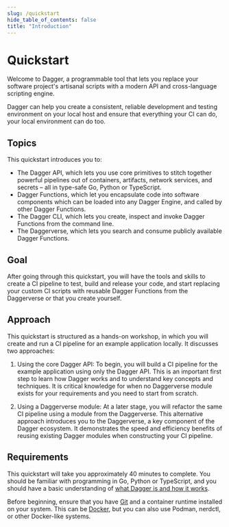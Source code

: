 ```yaml
---
slug: /quickstart
hide_table_of_contents: false
title: "Introduction"
---
```


# Quickstart

Welcome to Dagger, a programmable tool that lets you replace your software project's artisanal scripts with a modern API and cross-language scripting engine.

Dagger can help you create a consistent, reliable development and testing environment on your local host and ensure that everything your CI can do, your local environment can do too.

## Topics

This quickstart introduces you to:

- The Dagger API, which lets you use core primitives to stitch together powerful pipelines out of containers, artifacts, network services, and secrets – all in type-safe Go, Python or TypeScript.
- Dagger Functions, which let you encapsulate code into software components which can be loaded into any Dagger Engine, and called by other Dagger Functions.
- The Dagger CLI, which lets you create, inspect and invoke Dagger Functions from the command line.
- The Daggerverse, which lets you search and consume publicly available Dagger Functions.

## Goal

After going through this quickstart, you will have the tools and skills to create a CI pipeline to test, build and release your code, and start replacing your custom CI scripts with reusable Dagger Functions from the Daggerverse or that you create yourself.

## Approach

This quickstart is structured as a hands-on workshop, in which you will create and run a CI pipeline for an example application locally. It discusses two approaches:

1. Using the core Dagger API: To begin, you will build a CI pipeline for the example application using only the Dagger API. This is an important first step to learn how Dagger works and to understand key concepts and techniques. It is critical knowledge for when no Daggerverse module exists for your requirements and you need to start from scratch.

1. Using a Daggerverse module: At a later stage, you will refactor the same CI pipeline using a module from the Daggerverse. This alternative approach introduces you to the Daggerverse, a key component of the Dagger ecosystem. It demonstrates the speed and efficiency benefits of reusing existing Dagger modules when constructing your CI pipeline.

## Requirements

This quickstart will take you approximately 40 minutes to complete. You should be familiar with programming in Go, Python or TypeScript, and you should have a basic understanding of [what Dagger is and how it works](../index.mdx).

Before beginning, ensure that you have [Git](https://git-scm.com/downloads) and a container runtime installed on your system. This can be [Docker](https://docs.docker.com/engine/install/), but you can also use Podman, nerdctl, or other Docker-like systems.
